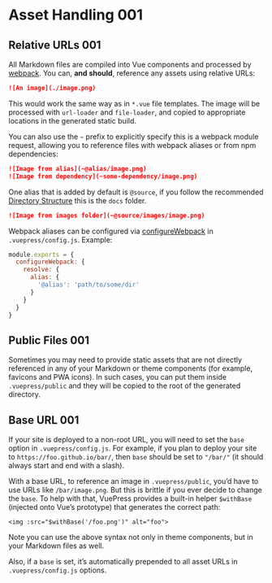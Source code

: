 # Asset Handling 001

## Relative URLs 001

All Markdown files are compiled into Vue components and processed by [webpack](http://webpack.js.org/). You can, **and should**, reference any assets using relative URLs:

``` md
![An image](./image.png)
```

This would work the same way as in `*.vue` file templates. The image will be processed with `url-loader` and `file-loader`, and copied to appropriate locations in the generated static build.

You can also use the `~` prefix to explicitly specify this is a webpack module request, allowing you to reference files with webpack aliases or from npm dependencies:

``` md
![Image from alias](~@alias/image.png)
![Image from dependency](~some-dependency/image.png)
```

One alias that is added by default is `@source`, if you follow the recommended [Directory Structure](./directory-structure.md) this is the `docs` folder. 

``` md
![Image from images folder](~@source/images/image.png)
```

Webpack aliases can be configured via [configureWebpack](../config/README.md#configurewebpack) in `.vuepress/config.js`. Example:

``` js
module.exports = {
  configureWebpack: {
    resolve: {
      alias: {
        '@alias': 'path/to/some/dir'
      }
    }
  }
}
```

## Public Files 001

Sometimes you may need to provide static assets that are not directly referenced in any of your Markdown or theme components (for example, favicons and PWA icons). In such cases, you can put them inside `.vuepress/public` and they will be copied to the root of the generated directory.

## Base URL 001

If your site is deployed to a non-root URL, you will need to set the `base` option in `.vuepress/config.js`. For example, if you plan to deploy your site to `https://foo.github.io/bar/`, then `base` should be set to `"/bar/"` (it should always start and end with a slash).

With a base URL, to reference an image in `.vuepress/public`, you’d have to use URLs like `/bar/image.png`. But this is brittle if you ever decide to change the `base`. To help with that, VuePress provides a built-in helper `$withBase` (injected onto Vue’s prototype) that generates the correct path:

``` vue
<img :src="$withBase('/foo.png')" alt="foo">
```

Note you can use the above syntax not only in theme components, but in your Markdown files as well.

Also, if a `base` is set, it’s automatically prepended to all asset URLs in `.vuepress/config.js` options.